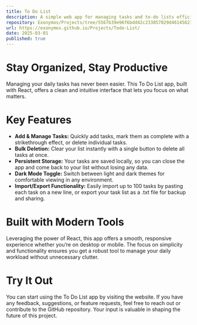 ```yaml
---
title: To Do List
description: A simple web app for managing tasks and to-do lists efficiently.
repository: Exonymos/Projects/tree/5567b39e96f6bdd42c233857029d461456219bf2/Todo-List
url: https://exonymos.github.io/Projects/Todo-List/
date: 2025-03-01
published: true
---
```



# Stay Organized, Stay Productive
Managing your daily tasks has never been easier. This To Do List app, built with React, offers a clean and intuitive interface that lets you focus on what matters.

# Key Features
- **Add & Manage Tasks:** Quickly add tasks, mark them as complete with a strikethrough effect, or delete individual tasks.
- **Bulk Deletion:** Clear your list instantly with a single button to delete all tasks at once.
- **Persistent Storage:** Your tasks are saved locally, so you can close the app and come back to your list without losing any data.
- **Dark Mode Toggle:** Switch between light and dark themes for comfortable viewing in any environment.
- **Import/Export Functionality:** Easily import up to 100 tasks by pasting each task on a new line, or export your task list as a .txt file for backup and sharing.

# Built with Modern Tools
Leveraging the power of React, this app offers a smooth, responsive experience whether you’re on desktop or mobile. The focus on simplicity and functionality ensures you get a robust tool to manage your daily workload without unnecessary clutter.

# Try It Out
You can start using the To Do List app by visiting the website. If you have any feedback, suggestions, or feature requests, feel free to reach out or contribute to the GitHub repository. Your input is valuable in shaping the future of this project.
